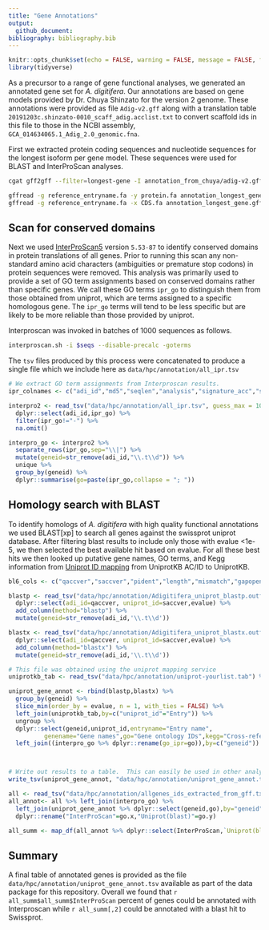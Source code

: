 ```yaml
---
title: "Gene Annotations"
output: 
  github_document:
bibliography: bibliography.bib
---
```


```r
knitr::opts_chunk$set(echo = FALSE, warning = FALSE, message = FALSE, fig.retina = 2)
library(tidyverse)
```

As a precursor to a range of gene functional analyses, we generated an annotated gene set for *A. digitifera*.  Our annotations are based on gene models provided by Dr. Chuya Shinzato for the version 2 genome. These annotations were provided as file `Adig-v2.gff` along with a translation table `20191203c.shinzato-0010_scaff_adig.acclist.txt` to convert scaffold ids in this file to those in the NCBI assembly, `GCA_014634065.1_Adig_2.0_genomic.fna`.


First we extracted protein coding sequences and nucleotide sequences for the longest isoform per gene model. These sequences were used for BLAST and InterProScan analyses. 

```bash
cgat gff2gff --filter=longest-gene -I annotation_from_chuya/adig-v2.gff -S annotation_longest_gene.gff

gffread -g reference_entryname.fa -y protein.fa annotation_longest_gene.gff
gffread -g reference_entryname.fa -x CDS.fa annotation_longest_gene.gff
```

## Scan for conserved domains

Next we used [InterProScan5](https://www.ebi.ac.uk/interpro/search/sequence/) version `5.53-87` to identify conserved domains in protein translations of all genes.  Prior to running this scan any non-standard amino acid characters (ambiguities or premature stop codons) in protein sequences were removed. This analysis was primarily used to provide a set of GO term assignments based on conserved domains rather than specific genes.  We call these GO terms `ipr_go` to distinguish them from those obtained from uniprot, which are terms assigned to a specific homologous gene. The `ipr_go` terms will tend to be less specific but are likely to be more reliable than those provided by uniprot. 

Interproscan was invoked in batches of 1000 sequences as follows. 

```bash
interproscan.sh -i $seqs --disable-precalc -goterms
```

The `tsv` files produced by this process were concatenated to produce a single file which we include here as `data/hpc/annotation/all_ipr.tsv`

```r
# We extract GO term assignments from Interproscan results.
ipr_colnames <- c("adi_id","md5","seqlen","analysis","signature_acc","signature_desc","start","stop","score","status","date","ipr_acc","ipr_ann","ipr_go", "pathways")

interpro2 <- read_tsv("data/hpc/annotation/all_ipr.tsv", guess_max = 10000, col_names = ipr_colnames, show_col_types = FALSE) %>% 
  dplyr::select(adi_id,ipr_go) %>% 
  filter(ipr_go!="-") %>% 
  na.omit()

interpro_go <- interpro2 %>% 
  separate_rows(ipr_go,sep="\\|") %>% 
  mutate(geneid=str_remove(adi_id,"\\.t\\d")) %>% 
  unique %>% 
  group_by(geneid) %>% 
  dplyr::summarise(go=paste(ipr_go,collapse = "; "))
```

## Homology search with BLAST

To identify homologs of *A. digitifera* with high quality functional annotations we used BLAST[xp] to search all genes against the swissprot uniprot database. After filtering blast results to include only those with evalue <1e-5, we then selected the best available hit based on evalue.  For all these best hits we then looked up putative gene names, GO terms, and Kegg information from [Uniprot ID mapping](https://www.uniprot.org/uploadlists/) from UniprotKB AC/ID to UniprotKB.

```r
bl6_cols <- c("qaccver","saccver","pident","length","mismatch","gapopen","qstart","qend","sstart","send","evalue","bitscore")

blastp <- read_tsv("data/hpc/annotation/Adigitifera_uniprot_blastp.outfmt6", col_names = bl6_cols) %>% 
  dplyr::select(adi_id=qaccver, uniprot_id=saccver,evalue) %>% 
  add_column(method="blastp") %>% 
  mutate(geneid=str_remove(adi_id,'\\.t\\d'))

blastx <- read_tsv("data/hpc/annotation/Adigitifera_uniprot_blastx.outfmt6", col_names = bl6_cols) %>% 
  dplyr::select(adi_id=qaccver, uniprot_id=saccver,evalue) %>% 
  add_column(method="blastx") %>% 
  mutate(geneid=str_remove(adi_id,'\\.t\\d'))

# This file was obtained using the uniprot mapping service
uniprotkb_tab <- read_tsv("data/hpc/annotation/uniprot-yourlist.tab") %>% dplyr::select(-Status)

uniprot_gene_annot <- rbind(blastp,blastx) %>% 
  group_by(geneid) %>%
  slice_min(order_by = evalue, n = 1, with_ties = FALSE) %>% 
  left_join(uniprotkb_tab,by=c("uniprot_id"="Entry")) %>%
  ungroup %>% 
  dplyr::select(geneid,uniprot_id,entryname="Entry name",
          genename="Gene names",go="Gene ontology IDs",kegg="Cross-reference (KEGG)",protein="Protein names") %>% mutate(genename=ifelse(is.na(genename),entryname,genename)) %>% 
  left_join((interpro_go %>% dplyr::rename(go_ipr=go)),by=c("geneid"))




```


```r
# Write out results to a table.  This can easily be used in other analyses for GO enrichment etc.
write_tsv(uniprot_gene_annot, "data/hpc/annotation/uniprot_gene_annot.tsv")
```


```r
all <- read_tsv("data/hpc/annotation/allgenes_ids_extracted_from_gff.txt",col_names = "geneid")
all_annot<- all %>% left_join(interpro_go) %>% 
  left_join(uniprot_gene_annot %>% dplyr::select(geneid,go),by="geneid") %>% 
  dplyr::rename("InterProScan"=go.x,"Uniprot(blast)"=go.y) 

all_summ <- map_df(all_annot %>% dplyr::select(InterProScan,`Uniprot(blast)`), ~sum(!is.na(.))/nrow(all_annot)) 
```

## Summary

A final table of annotated genes is provided as the file `data/hpc/annotation/uniprot_gene_annot.tsv` available as part of the data package for this repository. Overall we found that `r all_summ$all_summ$InterProScan` percent of genes could be annotated with Interproscan while `r all_summ[,2]` could be annotated with a blast hit to Swissprot.
